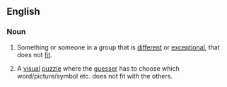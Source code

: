 ==English==

===Noun===
{{en-noun|sg=[[odd]] [[one]] [[out]]|pl=odd ones out}}

# {{idiom}} Something or someone in a group that is [[different]] or [[exceptional]], that does not [[fit]].
# {{idiom}} A [[visual]] [[puzzle]] where the [[guesser]] has to choose which word/picture/symbol etc. does not fit with the others.